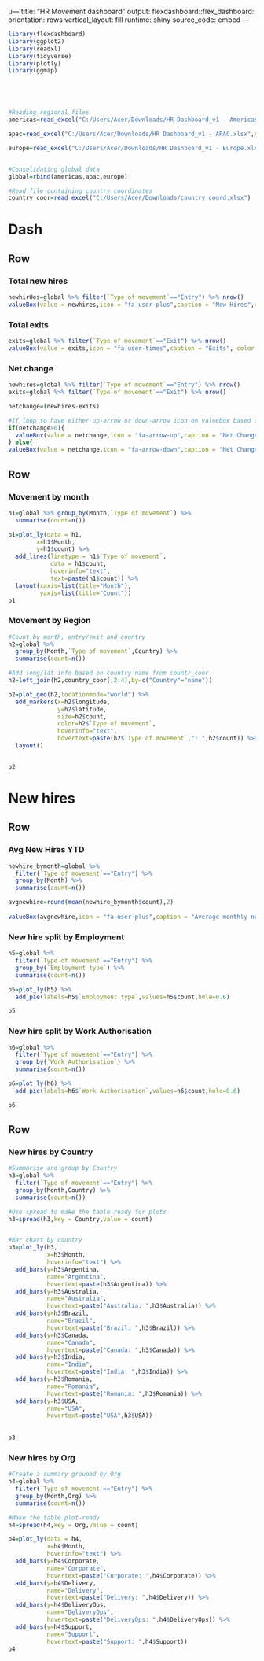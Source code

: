 u---
title: "HR Movement dashboard"
output: 
  flexdashboard::flex_dashboard:
    orientation: rows
    vertical_layout: fill
    runtime: shiny
    source_code: embed
---

```{r setup, include=FALSE}
library(flexdashboard)
library(ggplot2)
library(readxl)
library(tidyverse)
library(plotly)
library(ggmap)





#Reading regional files
americas=read_excel("C:/Users/Acer/Downloads/HR Dashboard_v1 - Americas.xlsx",sheet = "data")

apac=read_excel("C:/Users/Acer/Downloads/HR Dashboard_v1 - APAC.xlsx",sheet = "data")

europe=read_excel("C:/Users/Acer/Downloads/HR Dashboard_v1 - Europe.xlsx",sheet = "data")


#Consolidating global data
global=rbind(americas,apac,europe)

#Read file containing country coordinates
country_coor=read_excel("C:/Users/Acer/Downloads/country coord.xlsx")

```


Dash {data-icon="fa-globe"}
=============================
Row {data-width=150}
--------------------------------------
### Total new hires
```{r}
newhir0es=global %>% filter(`Type of movement`=="Entry") %>% nrow()
valueBox(value = newhires,icon = "fa-user-plus",caption = "New Hires",color = "green")
```

### Total exits
```{r}
exits=global %>% filter(`Type of movement`=="Exit") %>% nrow()
valueBox(value = exits,icon = "fa-user-times",caption = "Exits", color = "orange")
```

### Net change
```{r}
newhires=global %>% filter(`Type of movement`=="Entry") %>% nrow()
exits=global %>% filter(`Type of movement`=="Exit") %>% nrow()

netchange=(newhires-exits)

#If loop to have either up-arrow or down-arrow icon on valuebox based on the value of netchange
if(netchange>0){
  valueBox(value = netchange,icon = "fa-arrow-up",caption = "Net Change", color = "coral")
} else{
valueBox(value = netchange,icon = "fa-arrow-down",caption = "Net Change", color = "coral")}

```


Row
----------------------------------

### Movement by month
```{r}
h1=global %>% group_by(Month,`Type of movement`) %>% 
  summarise(count=n())

p1=plot_ly(data = h1,
        x=h1$Month,
        y=h1$count) %>% 
  add_lines(linetype = h1$`Type of movement`,
            data = h1$count,
            hoverinfo="text",
            text=paste(h1$count)) %>% 
  layout(xaxis=list(title="Month"),
         yaxis=list(title="Count")) 
p1

```

### Movement by Region
```{r}
#Count by month, entry/exit and country
h2=global %>% 
  group_by(Month,`Type of movement`,Country) %>% 
  summarise(count=n())

#Add long/lat info based on country name from countr_coor
h2=left_join(h2,country_coor[,2:4],by=c("Country"="name"))

p2=plot_geo(h2,locationmode="world") %>% 
  add_markers(x=h2$longitude,
              y=h2$latitude,
              size=h2$count,
              color=h2$`Type of movement`,
              hoverinfo="text",
              hovertext=paste(h2$`Type of movement`,": ",h2$count)) %>% 
  layout()


p2

```

New hires {data-icon="fa-user-plus"}
==================
Row{data-height=250}
--------

### Avg New Hires YTD
```{r}
newhire_bymonth=global %>% 
  filter(`Type of movement`=="Entry") %>% 
  group_by(Month) %>% 
  summarise(count=n())

avgnewhire=round(mean(newhire_bymonth$count),2)
  
valueBox(avgnewhire,icon = "fa-user-plus",caption = "Average monthly new hires",color = "green")
```

### New hire split by Employment
```{r}
h5=global %>% 
  filter(`Type of movement`=="Entry") %>% 
  group_by(`Employment type`) %>% 
  summarise(count=n())

p5=plot_ly(h5) %>% 
  add_pie(labels=h5$`Employment type`,values=h5$count,hole=0.6)

p5
```


### New hire split by Work Authorisation
```{r}
h6=global %>% 
  filter(`Type of movement`=="Entry") %>% 
  group_by(`Work Authorisation`) %>% 
  summarise(count=n())

p6=plot_ly(h6) %>% 
  add_pie(labels=h6$`Work Authorisation`,values=h6$count,hole=0.6)

p6

```


Row
----------

### New hires by Country
```{r}

#Summarise and group by Country
h3=global %>% 
  filter(`Type of movement`=="Entry") %>% 
  group_by(Month,Country) %>% 
  summarise(count=n())

#Use spread to make the table ready for plots
h3=spread(h3,key = Country,value = count)


#Bar chart by country
p3=plot_ly(h3,
           x=h3$Month,
           hoverinfo="text") %>% 
  add_bars(y=h3$Argentina,
           name="Argentina",
           hovertext=paste(h3$Argentina)) %>% 
  add_bars(y=h3$Australia,
           name="Australia",
           hovertext=paste("Australia: ",h3$Australia)) %>% 
  add_bars(y=h3$Brazil,
           name="Brazil",
           hovertext=paste("Brazil: ",h3$Brazil)) %>%
  add_bars(y=h3$Canada,
           name="Canada",
           hovertext=paste("Canada: ",h3$Canada)) %>%
  add_bars(y=h3$India,
           name="India",
           hovertext=paste("India: ",h3$India)) %>%
  add_bars(y=h3$Romania,
           name="Romania",
           hovertext=paste("Romania: ",h3$Romania)) %>%
  add_bars(y=h3$USA,
           name="USA",
           hovertext=paste("USA",h3$USA))
  
  
p3
```


### New hires by Org
```{r}
#Create a summary grouped by Org
h4=global %>% 
  filter(`Type of movement`=="Entry") %>% 
  group_by(Month,Org) %>% 
  summarise(count=n())

#Make the table plot-ready
h4=spread(h4,key = Org,value = count)

p4=plot_ly(data = h4,
           x=h4$Month,
           hoverinfo="text") %>% 
  add_bars(y=h4$Corporate,
           name="Corporate",
           hovertext=paste("Corporate: ",h4$Corporate)) %>% 
  add_bars(y=h4$Delivery,
           name="Delivery",
           hovertext=paste("Delivery: ",h4$Delivery)) %>% 
  add_bars(y=h4$DeliveryOps,
           name="DeliveryOps",
           hovertext=paste("DeliveryOps: ",h4$DeliveryOps)) %>% 
  add_bars(y=h4$Support,
           name="Support",
           hovertext=paste("Support: ",h4$Support))
p4
```


